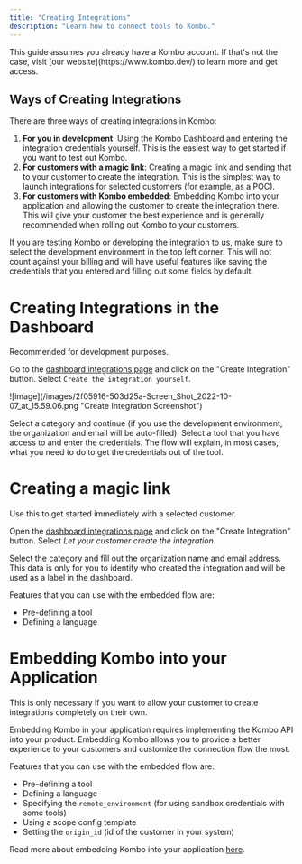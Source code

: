 ```yaml
---
title: "Creating Integrations"
description: "Learn how to connect tools to Kombo."
---
```


<Note>
  This guide assumes you already have a Kombo account. If that's not the case, visit [our
  website](https://www.kombo.dev/) to learn more and get access.
</Note>

## Ways of Creating Integrations

There are three ways of creating integrations in Kombo:

1. **For you in development**: Using the Kombo Dashboard and entering the integration credentials yourself.
   This is the easiest way to get started if you want to test out Kombo.
2. **For customers with a magic link**: Creating a magic link and sending that to your customer to create the integration.
   This is the simplest way to launch integrations for selected customers (for example, as a POC).
3. **For customers with Kombo embedded**: Embedding Kombo into your application and allowing the customer to create the integration there.
   This will give your customer the best experience and is generally recommended when rolling out Kombo to your customers.

If you are testing Kombo or developing the integration to us, make sure to
select the development environment in the top left corner.
This will not count against your billing and will have useful features like saving
the credentials that you entered and filling out some fields by default.

# Creating Integrations in the Dashboard

<Tip>Recommended for development purposes.</Tip>

Go to the [dashboard integrations page](https://app.kombo.dev/integrations) and
click on the "Create Integration" button. Select `Create the integration yourself`.

<Frame>![image](/images/2f05916-503d25a-Screen_Shot_2022-10-07_at_15.59.06.png "Create Integration Screenshot")</Frame>

Select a category and continue (if you use the development environment,
the organization and email will be auto-filled). Select a tool that you have
access to and enter the credentials. The flow will explain, in most cases, what
you need to do to get the credentials out of the tool.

# Creating a magic link

<Info>Use this to get started immediately with a selected customer.</Info>

Open the [dashboard integrations page](https://app.kombo.dev/integrations) and
click on the "Create Integration" button. Select _Let your customer create the integration_.

Select the category and fill out the organization name and email address.
This data is only for you to identify who created the integration and will be used
as a label in the dashboard.

Features that you can use with the embedded flow are:

- Pre-defining a tool
- Defining a language

# Embedding Kombo into your Application

<Info>This is only necessary if you want to allow your customer to create integrations completely on their own.</Info>

Embedding Kombo in your application requires implementing the Kombo API into your product.
Embedding Kombo allows you to provide a better experience to your customers and customize the
connection flow the most.

Features that you can use with the embedded flow are:

- Pre-defining a tool
- Defining a language
- Specifying the `remote_environment` (for using sandbox credentials with some tools)
- Using a scope config template
- Setting the `origin_id` (id of the customer in your system)

<Note>Read more about embedding Kombo into your application [here](/connect/embedded-flow).</Note>
